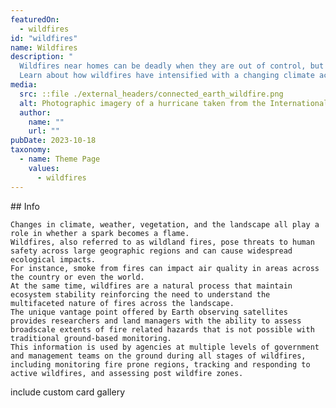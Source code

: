 ```yaml
---
featuredOn:
  - wildfires 
id: "wildfires"
name: Wildfires
description: "
  Wildfires near homes can be deadly when they are out of control, but wildfires are also key to keeping ecosystems healthy and thriving.
  Learn about how wildfires have intensified with a changing climate across the world, and how Earth data is being used to identify, track, and monitor wildfires and their associated risks."
media:
  src: ::file ./external_headers/connected_earth_wildfire.png
  alt: Photographic imagery of a hurricane taken from the International Space Station
  author:
    name: ""
    url: ""
pubDate: 2023-10-18
taxonomy:
  - name: Theme Page
    values:
      - wildfires
---
```


<Block>
  <Prose>
    ## Info

    Changes in climate, weather, vegetation, and the landscape all play a role in whether a spark becomes a flame.
    Wildfires, also referred to as wildland fires, pose threats to human safety across large geographic regions and can cause widespread ecological impacts.
    For instance, smoke from fires can impact air quality in areas across the country or even the world.
    At the same time, wildfires are a natural process that maintain ecosystem stability reinforcing the need to understand the multifaceted nature of fires across the landscape.
    The unique vantage point offered by Earth observing satellites provides researchers and land managers with the ability to assess broadscale extents of fire related hazards that is not possible with traditional ground-based monitoring.
    This information is used by agencies at multiple levels of government and management teams on the ground during all stages of wildfires, including monitoring fire prone regions, tracking and responding to active wildfires, and assessing post wildfire zones.
  </Prose>
</Block>

<Block type="wide">
  <Prose> include custom card gallery </Prose>
</Block>